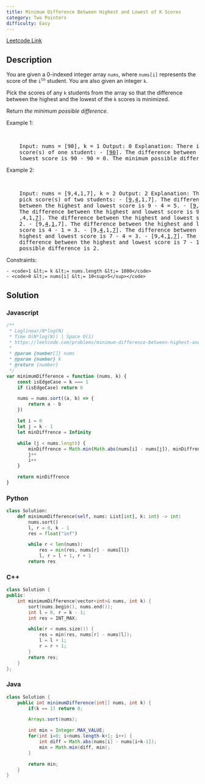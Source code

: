 ```yaml
---
title: Minimum Difference Between Highest and Lowest of K Scores
category: Two Pointers
difficulty: Easy
---
```


<Callout>

[Leetcode Link](https://leetcode.com/problems/minimum-difference-between-highest-and-lowest-of-k-scores)

</Callout>

## Description

You are given a 0-indexed integer array <code>nums</code>, where <code>nums[i]</code> represents the score of the <code>i<sup>th</sup></code> student. You are also given an integer <code>k</code>.

Pick the scores of any <code>k</code> students from the array so that the difference between the highest and the lowest of the <code>k</code> scores is minimized.

Return _the minimum possible difference_.

Example 1:

<br />
<pre className="overflow-x-auto">
	Input: nums = [90], k = 1 Output: 0 Explanation: There is one way to pick
	score(s) of one student: - [<u>90</u>]. The difference between the highest and
	lowest score is 90 - 90 = 0. The minimum possible difference is 0.
</pre>

Example 2:

<br />
<pre className="overflow-x-auto">
	Input: nums = [9,4,1,7], k = 2 Output: 2 Explanation: There are six ways to
	pick score(s) of two students: - [<u>9</u>,<u>4</u>,1,7]. The difference
	between the highest and lowest score is 9 - 4 = 5. - [<u>9</u>,4,<u>1</u>,7].
	The difference between the highest and lowest score is 9 - 1 = 8. - [<u>9</u>
	,4,1,<u>7</u>]. The difference between the highest and lowest score is 9 - 7 =
	2. - [9,<u>4</u>,<u>1</u>,7]. The difference between the highest and lowest
	score is 4 - 1 = 3. - [9,<u>4</u>,1,<u>7</u>]. The difference between the
	highest and lowest score is 7 - 4 = 3. - [9,4,<u>1</u>,<u>7</u>]. The
	difference between the highest and lowest score is 7 - 1 = 6. The minimum
	possible difference is 2.
</pre>

Constraints:

    - <code>1 &lt;= k &lt;= nums.length &lt;= 1000</code>
    - <code>0 &lt;= nums[i] &lt;= 10<sup>5</sup></code>

## Solution

### Javascript

```javascript
/**
 * Loglinear/N*log(N)
 * Time O(N*log(N)) | Space O(1)
 * https://leetcode.com/problems/minimum-difference-between-highest-and-lowest-of-k-scores
 *
 * @param {number[]} nums
 * @param {number} k
 * @return {number}
 */
var minimumDifference = function (nums, k) {
	const isEdgeCase = k === 1
	if (isEdgeCase) return 0

	nums = nums.sort((a, b) => {
		return a - b
	})

	let i = 0
	let j = k - 1
	let minDiffrence = Infinity

	while (j < nums.length) {
		minDiffrence = Math.min(Math.abs(nums[i] - nums[j]), minDiffrence)
		j++
		i++
	}

	return minDiffrence
}
```

### Python

```python
class Solution:
    def minimumDifference(self, nums: List[int], k: int) -> int:
        nums.sort()
        l, r = 0, k - 1
        res = float("inf")

        while r < len(nums):
            res = min(res, nums[r] - nums[l])
            l, r = l + 1, r + 1
        return res

```

### C++

```cpp
class Solution {
public:
    int minimumDifference(vector<int>& nums, int k) {
        sort(nums.begin(), nums.end());
        int l = 0, r = k - 1;
        int res = INT_MAX;

        while(r < nums.size()) {
            res = min(res, nums[r] - nums[l]);
            l = l + 1;
            r = r + 1;
        }
        return res;
    }
};

```

### Java

```java
class Solution {
    public int minimumDifference(int[] nums, int k) {
        if(k == 1) return 0;

        Arrays.sort(nums);

        int min = Integer.MAX_VALUE;
        for(int i=0; i<nums.length-k+1; i++) {
            int diff = Math.abs(nums[i] - nums[i+k-1]);
            min = Math.min(diff, min);
        }

        return min;
    }
}
```
